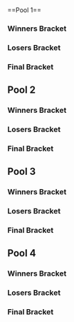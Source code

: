 {{DISPLAYTITLE:NorCal Regionals 2013: Singles Pools}}{{SetGame|melee}}
{{tabs static
|name1=Overview
|link1=NorCal Regionals/2013
|name2=Singles Pools
|link2=NorCal Regionals/2013/Singles Pools
|name3=Singles Bracket
|link3=NorCal Regionals/2013/Singles Bracket
|This=2
}}<br/>
==Pool 1==
===Winners Bracket===
{{32DEWBracketA
|tourneylink=NorCal Regionals/2013
|tourneyname=NorCal Regionals 2013
|column-width=160

|r1m1p1=Mango |r1m1p1flag=us |r1m1p1score={{win}} |r1m1win=1
|r1m1p2=Bye |r1m1p2flag= |r1m1p2score=
|r1m2p1=The_Chexican |r1m2p1flag= |r1m2p1score= |r1m2win=2
|r1m2p2=Bo0gYmAn |r1m2p2flag= |r1m2p2score={{win}}
|r1m3p1=Ky |r1m3p1flag=us |r1m3p1score={{win}} |r1m3win=1
|r1m3p2=Bye |r1m3p2flag= |r1m3p2score=
|r1m4p1=Zoap |r1m4p1flag= |r1m4p1score={{win}} |r1m4win=1
|r1m4p2=Bye |r1m4p2flag= |r1m4p2score=
|r1m5p1=OkamiBW |r1m5p1flag=us |r1m5p1score={{win}} |r1m5win=1
|r1m5p2=Bye |r1m5p2flag= |r1m5p2score=
|r1m6p1=Gibson84 |r1m6p1flag= |r1m6p1score={{win}} |r1m6win=1
|r1m6p2=Bye |r1m6p2flag= |r1m6p2score=
|r1m7p1=SilentSpectre |r1m7p1flag=us |r1m7p1score={{win}} |r1m7win=1
|r1m7p2=Bye |r1m7p2flag= |r1m7p2score=
|r1m8p1=tarheeljks |r1m8p1flag= |r1m8p1score={{win}} |r1m8win=1
|r1m8p2=Bye |r1m8p2flag= |r1m8p2score=

|r1m9p1=SFAT |r1m9p1flag=us |r1m9p1score={{win}} |r1m9win=1
|r1m9p2=Bye |r1m9p2flag= |r1m9p2score=

|r1m10p1=IBSpify |r1m10p1flag= |r1m10p1score=0 |r1m10win=2
|r1m10p2=TheCrimsonBlur |r1m10p2flag=us |r1m10p2score=2
|r1m10p1char1=sheik |r1m10p2char1=marth |r1m10p1stock1=0 |r1m10p2stock1=4 |r1m10win1=2 |r1m10stage1=Battlefield
|r1m10p1char2=zelda |r1m10p2char2=marth |r1m10p1stock2=0 |r1m10p2stock2=2 |r1m10win2=2 |r1m10stage2=Final Destination
|r1m10details={{BracketMatchDetails|reddit=|comment=|vod=https://youtu.be/aqsmYNDwrCg}}

|r1m11p1=J666 |r1m11p1flag=us |r1m11p1score={{win}} |r1m11win=1
|r1m11p2=Bye |r1m11p2flag= |r1m11p2score=
|r1m12p1=Violence |r1m12p1flag= |r1m12p1score={{win}} |r1m12win=1
|r1m12p2=Bye |r1m12p2flag= |r1m12p2score=
|r1m13p1=S2J |r1m13p1flag=us |r1m13p1score={{win}} |r1m13win=1
|r1m13p2=Bye |r1m13p2flag= |r1m13p2score=
|r1m14p1=PikminButDeadly |r1m14p1flag=us |r1m14p1score={{win}} |r1m14win=1
|r1m14p2=Bye |r1m14p2flag= |r1m14p2score=
|r1m15p1=L |r1m15p1flag=us |r1m15p1score={{win}} |r1m15win=1
|r1m15p2=Bye |r1m15p2flag= |r1m15p2score=
|r1m16p1=nubi |r1m16p1flag= |r1m16p1score={{win}} |r1m16win=1
|r1m16p2=Bye |r1m16p2flag= |r1m16p2score=

|r2m1p1=Mango |r2m1p1flag=us |r2m1p1score={{win}} |r2m1win=1
|r2m1p2=Bo0gYmAn |r2m1p2flag= |r2m1p2score=
|r2m2p1=Ky |r2m2p1flag=us |r2m2p1score={{win}} |r2m2win=1
|r2m2p2=Zoap |r2m2p2flag= |r2m2p2score=
|r2m3p1=OkamiBW |r2m3p1flag=us |r2m3p1score={{win}} |r2m3win=1
|r2m3p2=Gibson84 |r2m3p2flag= |r2m3p2score=
|r2m4p1=SilentSpectre |r2m4p1flag=us |r2m4p1score={{win}} |r2m4win=1
|r2m4p2=tarheeljks |r2m4p2flag= |r2m4p2score=
|r2m5p1=SFAT |r2m5p1flag=us |r2m5p1score={{win}} |r2m5win=1
|r2m5p2=TheCrimsonBlur |r2m5p2flag=us |r2m5p2score=
|r2m6p1=J666 |r2m6p1flag=us |r2m6p1score={{win}} |r2m6win=1
|r2m6p2=Violence |r2m6p2flag= |r2m6p2score=
|r2m7p1=S2J |r2m7p1flag=us |r2m7p1score={{win}} |r2m7win=1
|r2m7p2=PikminButDeadly |r2m7p2flag=us |r2m7p2score=
|r2m8p1=L |r2m8p1flag=us |r2m8p1score={{win}} |r2m8win=1
|r2m8p2=nubi |r2m8p2flag= |r2m8p2score=

|r3m1p1=Mango |r3m1p1flag=us |r3m1p1score=2 |r3m1win=1
|r3m1p2=Ky |r3m1p2flag=us |r3m1p2score=0
|r3m1p1char1=falco |r3m1p2char1=fox |r3m1p1stock1=2 |r3m1p2stock1=0 |r3m1win1=1 |r3m1stage1=Battlefields
|r3m1p1char2=falco |r3m1p2char2=fox |r3m1p1stock2=3 |r3m1p2stock2=0 |r3m1win2=1 |r3m1stage2=Battlefield
|r3m1details={{BracketMatchDetails|reddit=|comment=|vod=https://youtu.be/z-g7GiGd11c}}

|r3m2p1=OkamiBW |r3m2p1flag=us |r3m2p1score=0 |r3m2win=2
|r3m2p2=SilentSpectre |r3m2p2flag=us |r3m2p2score=2
|r3m2p1char1=sheik |r3m2p2char1=cf |r3m2p1stock1=0 |r3m2p2stock1=2 |r3m2win1=2 |r3m2stage1=Battlefield
|r3m2p1char2=sheik |r3m2p2char2=cf |r3m2p1stock2=0 |r3m2p2stock2=1 |r3m2win2=2 |r3m2stage2=Fountain of Dreams
|r3m2details={{BracketMatchDetails|reddit=|comment=|vod=https://youtu.be/bT0seSW6X74}}

|r3m3p1=SFAT |r3m3p1flag=us |r3m3p1score=2 |r3m3win=1
|r3m3p2=J666 |r3m3p2flag=us |r3m3p2score=0
|r3m3p1char1=fox |r3m3p2char1=link |r3m3p1stock1=1 |r3m3p2stock1=0 |r3m3win1=1 |r3m3stage1=Final Destination
|r3m3p1char2=fox |r3m3p2char2=link |r3m3p1stock2=1 |r3m3p2stock2=0 |r3m3win2=1 |r3m3stage2=Final Destination
|r3m3details={{BracketMatchDetails|reddit=|comment=|vod=https://youtu.be/DrvOmoKh90U}}

|r3m4p1=S2J |r3m4p1flag=us |r3m4p1score=2 |r3m4win=1
|r3m4p2=L |r3m4p2flag=us |r3m4p2score=0
|r3m4p1char1=cf |r3m4p2char1=fox |r3m4p1stock1=2 |r3m4p2stock1=0 |r3m4win1=1 |r3m4stage1=Yoshi's Story
|r3m4p1char2=cf |r3m4p2char2=fox |r3m4p1stock2=3 |r3m4p2stock2=0 |r3m4win2=1 |r3m4stage2=Final Destination
|r3m4details={{BracketMatchDetails|reddit=|comment=|vod=https://youtu.be/P7YliUPhokc}}

|r4m1p1=Mango |r4m1p1flag=us |r4m1p1score={{win}} |r4m1win=1
|r4m1p2=SilentSpectre |r4m1p2flag=us |r4m1p2score=

|r4m2p1=SFAT |r4m2p1flag=us |r4m2p1score=2 |r4m2win=1
|r4m2p2=S2J |r4m2p2flag=us |r4m2p2score=1
|r4m2p1char1=fox |r4m2p2char1=cf |r4m2p1stock1=0 |r4m2p2stock1=1 |r4m2win1=2 |r4m2stage1=Battlefield
|r4m2p1char2=fox |r4m2p2char2=cf |r4m2p1stock2=2 |r4m2p2stock2=0 |r4m2win2=1 |r4m2stage2=Final Destination
|r4m2p1char3=fox |r4m2p2char3=cf |r4m2p1stock3=1 |r4m2p2stock3=0 |r4m2win3=1 |r4m2stage3=Battlefield
|r4m2details={{BracketMatchDetails|reddit=|comment=|vod=https://youtu.be/3_6WmwdhYxc}}
}}
===Losers Bracket===
{{24DELBracketSmwA
|tourneylink=NorCal Regionals/2013
|tourneyname=NorCal Regionals 2013
|l1placement=
|l2placement=
|l3placement=33-48
|l4placement=25-32
|l5placement=17-24
|column-width=160

|l1m1p1=Violence |l1m1p1flag= |l1m1p1score={{win}} |l1m1win=1
|l1m1p2=Bye |l1m1p2flag= |l1m1p2score=
|l1m2p1=TheCrimsonBlur |l1m2p1flag=us |l1m2p1score={{win}} |l1m2win=1
|l1m2p2=The_Chexican |l1m2p2flag= |l1m2p2score=
|l1m3p1=PikminButDeadly |l1m3p1flag=us |l1m3p1score={{win}} |l1m3win=1
|l1m3p2=Bye |l1m3p2flag= |l1m3p2score=
|l1m4p1=nubi |l1m4p1flag= |l1m4p1score={{win}} |l1m4win=1
|l1m4p2=Bye |l1m4p2flag= |l1m4p2score=
|l1m5p1=Zoap |l1m5p1flag= |l1m5p1score={{win}} |l1m5win=1
|l1m5p2=Bye |l1m5p2flag= |l1m5p2score=
|l1m6p1=Bo0gYmAn |l1m6p1flag= |l1m6p1score={{win}} |l1m6win=1
|l1m6p2=IBSpify |l1m6p2flag= |l1m6p2score=
|l1m7p1=Gibson84 |l1m7p1flag= |l1m7p1score={{win}} |l1m7win=1
|l1m7p2=Bye |l1m7p2flag= |l1m7p2score=
|l1m8p1=tarheeljks |l1m8p1flag= |l1m8p1score={{win}} |l1m8win=1
|l1m8p2=Bye |l1m8p2flag= |l1m8p2score=

|l2m1p1=Violence |l2m1p1flag= |l2m1p1score= |l2m1win=2
|l2m1p2=TheCrimsonBlur |l2m1p2flag=us |l2m1p2score={{win}}
|l2m2p1=PikminButDeadly |l2m2p1flag=us |l2m2p1score={{win}} |l2m2win=1
|l2m2p2=nubi |l2m2p2flag= |l2m2p2score=
|l2m3p1=Zoap |l2m3p1flag= |l2m3p1score={{win}} |l2m3win=1
|l2m3p2=Bo0gYmAn |l2m3p2flag= |l2m3p2score=
|l2m4p1=Gibson84 |l2m4p1flag= |l2m4p1score= |l2m4win=2
|l2m4p2=tarheeljks |l2m4p2flag= |l2m4p2score={{win}}

|l3m1p1=Ky |l3m1p1flag=us |l3m1p1score={{win}} |l3m1win=1
|l3m1p2=TheCrimsonBlur |l3m1p2flag=us |l3m1p2score=

|l3m2p1=OkamiBW |l3m2p1flag=us |l3m2p1score=2 |l3m2win=1
|l3m2p2=PikminButDeadly |l3m2p2flag=us |l3m2p2score=0
|l3m2p1char1=sheik |l3m2p2char1=sheik |l3m2p1stock1=2 |l3m2p2stock1=0 |l3m2win1=1 |l3m2stage1=Battlefield
|l3m2p1char2=sheik |l3m2p2char2=sheik |l3m2p1stock2=3 |l3m2p2stock2=0 |l3m2win2=1 |l3m2stage2=Pokémon Stadium
|l3m2details={{BracketMatchDetails|reddit=|comment=|vod=https://youtu.be/_mri51F2mUk}}

|l3m3p1=J666 |l3m3p1flag=us |l3m3p1score={{win}} |l3m3win=1
|l3m3p2=Zoap |l3m3p2flag= |l3m3p2score=
|l3m4p1=L |l3m4p1flag=us |l3m4p1score={{win}} |l3m4win=1
|l3m4p2=tarheeljks |l3m4p2flag= |l3m4p2score=

|l4m1p1=Ky |l4m1p1flag=us |l4m1p1score= |l4m1win=2
|l4m1p2=OkamiBW |l4m1p2flag=us |l4m1p2score={{win}}
|l4m2p1=J666 |l4m2p1flag=us |l4m2p1score={{win}} |l4m2win=1
|l4m2p2=L |l4m2p2flag=us |l4m2p2score=

|l5m1p1=S2J |l5m1p1flag=us |l5m1p1score=2 |l5m1win=1
|l5m1p2=OkamiBW |l5m1p2flag=us |l5m1p2score=1
|l5m1p1char1=cf |l5m1p2char1=sheik |l5m1p1stock1=0 |l5m1p2stock1=1 |l5m1win1=2 |l5m1stage1=Battlefield
|l5m1p1char2=cf |l5m1p2char2=sheik |l5m1p1stock2=2 |l5m1p2stock2=0 |l5m1win2=1 |l5m1stage2=Pokémon Stadium
|l5m1p1char3=cf |l5m1p2char3=sheik |l5m1p1stock3=2 |l5m1p2stock3=0 |l5m1win3=1 |l5m1stage3=Yoshi's Story
|l5m1details={{BracketMatchDetails|reddit=|comment=|vod=https://youtu.be/wYSniB2afIg}}

|l5m2p1=SilentSpectre |l5m2p1flag=us |l5m2p1score={{win}} |l5m2win=1
|l5m2p2=J666 |l5m2p2flag=us |l5m2p2score=
}}
===Final Bracket===
{{2Qual-DEFinalSmwBracket
|tourneylink=NorCal Regionals/2013
|tourneyname=NorCal Regionals 2013
|l1placement=13-16
|r2placement=9-12
|column-width=160

<!-- FROM WINNERS -->
|r1m1p1=Mango |r1m1p1flag=us |r1m1p1score={{win}}
|r1m1p2=SFAT |r1m1p2flag=us |r1m1p2score=
|r1m1win=1

<!-- FROM LOSERS -->
|l1m1p1=S2J |l1m1p1flag=us |l1m1p1score={{win}}
|l1m1p2=SilentSpectre |l1m1p2flag=us |l1m1p2score=
|l1m1win=1

<!-- LOSERS FINALS -->
|r2m1p1=SFAT |r2m1p1flag=us |r2m1p1score=
|r2m1p2=S2J |r2m1p2flag=us |r2m1p2score={{win}}
|r2m1win=2

<!-- GRAND FINALS -->
|r3m1p1=Mango |r3m1p1flag=us |r3m1p1score={{advance|NorCal Regionals/2013/Singles Bracket}}
|r3m1p2=S2J |r3m1p2flag=us |r3m1p2score={{advance|NorCal Regionals/2013/Singles Bracket}}
}}
==Pool 2==
===Winners Bracket===
{{32DEWBracketA
|tourneylink=
|tourneyname=
|column-width=160

|r1m1p1=PewPewU |r1m1p1flag=us |r1m1p1score={{win}} |r1m1win=1
|r1m1p2=Bye |r1m1p2flag= |r1m1p2score=
|r1m2p1=MrFusion |r1m2p1flag= |r1m2p1score={{win}} |r1m2win=1
|r1m2p2=Wander |r1m2p2flag= |r1m2p2score=
|r1m3p1=Falcomist |r1m3p1flag=us |r1m3p1score={{win}} |r1m3win=1
|r1m3p2=Bye |r1m3p2flag= |r1m3p2score=
|r1m4p1=Hydro Kirby |r1m4p1flag=us |r1m4p1score={{win}} |r1m4win=1
|r1m4p2=Bye |r1m4p2flag= |r1m4p2score=
|r1m5p1=Matt |r1m5p1flag=us |r1m5p1score={{win}} |r1m5win=1
|r1m5p2=Bye |r1m5p2flag= |r1m5p2score=
|r1m6p1=Mevan |r1m6p1flag= |r1m6p1score={{win}} |r1m6win=1
|r1m6p2=Bye |r1m6p2flag= |r1m6p2score=
|r1m7p1=Toph |r1m7p1flag=us |r1m7p1score={{win}} |r1m7win=1
|r1m7p2=Bye |r1m7p2flag= |r1m7p2score=
|r1m8p1=SockNose |r1m8p1flag= |r1m8p1score={{win}} |r1m8win=1
|r1m8p2=Bye |r1m8p2flag= |r1m8p2score=

|r1m9p1=Axe |r1m9p1flag=us |r1m9p1score={{win}} |r1m9win=1
|r1m9p2=Bye |r1m9p2flag= |r1m9p2score=
|r1m10p1=Moment of Zen |r1m10p1flag= |r1m10p1score= |r1m10win=2
|r1m10p2=ClassyMechanix |r1m10p2flag= |r1m10p2score={{win}}
|r1m11p1=Alan |r1m11p1flag=us |r1m11p1score={{win}} |r1m11win=1
|r1m11p2=Bye |r1m11p2flag= |r1m11p2score=
|r1m12p1=Kimimaru |r1m12p1flag=us |r1m12p1score={{win}} |r1m12win=1
|r1m12p2=Bye |r1m12p2flag= |r1m12p2score=
|r1m13p1=Zhu |r1m13p1flag=us |r1m13p1score={{win}} |r1m13win=1
|r1m13p2=Bye |r1m13p2flag= |r1m13p2score=
|r1m14p1=bertbusdriver |r1m14p1flag=us |r1m14p1score={{win}} |r1m14win=1
|r1m14p2=Bye |r1m14p2flag= |r1m14p2score=
|r1m15p1=Zeldafreak |r1m15p1flag=us |r1m15p1score={{win}} |r1m15win=1
|r1m15p2=Bye |r1m15p2flag= |r1m15p2score=
|r1m16p1=Zombieheart84 |r1m16p1flag= |r1m16p1score={{win}} |r1m16win=1
|r1m16p2=Bye |r1m16p2flag= |r1m16p2score=

|r2m1p1=PewPewU |r2m1p1flag=us |r2m1p1score={{win}} |r2m1win=1
|r2m1p2=MrFusion |r2m1p2flag= |r2m1p2score=
|r2m2p1=Falcomist |r2m2p1flag=us |r2m2p1score={{win}} |r2m2win=1
|r2m2p2=Hydro Kirby |r2m2p2flag=us |r2m2p2score=
|r2m3p1=Matt |r2m3p1flag=us |r2m3p1score={{win}} |r2m3win=1
|r2m3p2=Mevan |r2m3p2flag= |r2m3p2score=
|r2m4p1=Toph |r2m4p1flag=us |r2m4p1score={{win}} |r2m4win=1
|r2m4p2=SockNose |r2m4p2flag= |r2m4p2score=
|r2m5p1=Axe |r2m5p1flag=us |r2m5p1score={{win}} |r2m5win=1
|r2m5p2=ClassyMechanix |r2m5p2flag= |r2m5p2score=
|r2m6p1=Alan |r2m6p1flag=us |r2m6p1score= |r2m6win=2
|r2m6p2=Kimimaru |r2m6p2flag=us |r2m6p2score={{win}}
|r2m7p1=Zhu |r2m7p1flag=us |r2m7p1score={{win}} |r2m7win=1
|r2m7p2=bertbusdriver |r2m7p2flag=us |r2m7p2score=
|r2m8p1=Zeldafreak |r2m8p1flag=us |r2m8p1score={{win}} |r2m8win=1
|r2m8p2=Zombieheart84 |r2m8p2flag= |r2m8p2score=

|r3m1p1=PewPewU |r3m1p1flag=us |r3m1p1score={{win}} |r3m1win=1
|r3m1p2=Falcomist |r3m1p2flag=us |r3m1p2score=
|r3m2p1=Matt |r3m2p1flag=us |r3m2p1score= |r3m2win=2
|r3m2p2=Toph |r3m2p2flag=us |r3m2p2score={{win}}
|r3m3p1=Axe |r3m3p1flag=us |r3m3p1score={{win}} |r3m3win=1
|r3m3p2=Kimimaru |r3m3p2flag=us |r3m3p2score=
|r3m4p1=Zhu |r3m4p1flag=us |r3m4p1score={{win}} |r3m4win=1
|r3m4p2=Zeldafreak |r3m4p2flag=us |r3m4p2score=

|r4m1p1=PewPewU |r4m1p1flag=us |r4m1p1score={{win}} |r4m1win=1
|r4m1p2=Toph |r4m1p2flag=us |r4m1p2score=

|r4m2p1=Axe |r4m2p1flag=us |r4m2p1score={{win}} |r4m2win=1
|r4m2p2=Zhu |r4m2p2flag=us |r4m2p2score=

}}
===Losers Bracket===
{{24DELBracketSmwA
|tourneylink=NorCal Regionals/2013
|tourneyname=NorCal Regionals 2013
|l1placement=
|l2placement=
|l3placement=33-48
|l4placement=25-32
|l5placement=17-24
|column-width=160

|l1m1p1=Alan |l1m1p1flag=us |l1m1p1score={{win}} |l1m1win=1
|l1m1p2=Bye |l1m1p2flag= |l1m1p2score=
|l1m2p1=ClassyMechanix |l1m2p1flag= |l1m2p1score={{win}} |l1m2win=1
|l1m2p2=Wander |l1m2p2flag= |l1m2p2score=
|l1m3p1=bertbusdriver |l1m3p1flag=us |l1m3p1score={{win}} |l1m3win=1
|l1m3p2=Bye |l1m3p2flag= |l1m3p2score=
|l1m4p1=Zombieheart84 |l1m4p1flag= |l1m4p1score={{win}} |l1m4win=1
|l1m4p2=Bye |l1m4p2flag= |l1m4p2score=
|l1m5p1=Hydro Kirby |l1m5p1flag=us |l1m5p1score={{win}} |l1m5win=1
|l1m5p2=Bye |l1m5p2flag= |l1m5p2score=
|l1m6p1=MrFusion |l1m6p1flag= |l1m6p1score= |l1m6win=2
|l1m6p2=Moment of Zen |l1m6p2flag= |l1m6p2score={{win}}
|l1m7p1=Mevan |l1m7p1flag= |l1m7p1score={{win}} |l1m7win=1
|l1m7p2=Bye |l1m7p2flag= |l1m7p2score=
|l1m8p1=SockNose |l1m8p1flag= |l1m8p1score={{win}} |l1m8win=1
|l1m8p2=Bye |l1m8p2flag= |l1m8p2score=

|l2m1p1=Alan |l2m1p1flag=us |l2m1p1score={{win}} |l2m1win=1
|l2m1p2=ClassyMechanix |l2m1p2flag= |l2m1p2score=
|l2m2p1=bertbusdriver |l2m2p1flag=us |l2m2p1score={{win}} |l2m2win=1
|l2m2p2=Zombieheart84 |l2m2p2flag= |l2m2p2score=
|l2m3p1=Hydro Kirby |l2m3p1flag=us |l2m3p1score={{win}} |l2m3win=1
|l2m3p2=Moment of Zen |l2m3p2flag= |l2m3p2score=
|l2m4p1=Mevan |l2m4p1flag= |l2m4p1score={{win}} |l2m4win=1
|l2m4p2=SockNose |l2m4p2flag= |l2m4p2score=

|l3m1p1=Falcomist |l3m1p1flag=us |l3m1p1score={{win}} |l3m1win=1
|l3m1p2=Alan |l3m1p2flag=us |l3m1p2score=
|l3m2p1=Matt |l3m2p1flag=us |l3m2p1score={{win}} |l3m2win=1
|l3m2p2=bertbusdriver |l3m2p2flag=us |l3m2p2score=
|l3m3p1=Kimimaru |l3m3p1flag=us |l3m3p1score= |l3m3win=2
|l3m3p2=Hydro Kirby |l3m3p2flag=us |l3m3p2score={{win}}
|l3m4p1=Zeldafreak |l3m4p1flag=us |l3m4p1score={{win}} |l3m4win=1
|l3m4p2=Mevan |l3m4p2flag= |l3m4p2score=

|l4m1p1=Falcomist |l4m1p1flag=us |l4m1p1score= |l4m1win=2
|l4m1p2=Matt |l4m1p2flag=us |l4m1p2score={{win}}
|l4m2p1=Hydro Kirby |l4m2p1flag=us |l4m2p1score= |l4m2win=2
|l4m2p2=Zeldafreak |l4m2p2flag=us |l4m2p2score={{win}}

|l5m1p1=Zhu |l5m1p1flag=us |l5m1p1score={{win}} |l5m1win=1
|l5m1p2=Matt |l5m1p2flag=us |l5m1p2score=
|l5m2p1=Toph |l5m2p1flag=us |l5m2p1score= |l5m2win=2
|l5m2p2=Zeldafreak |l5m2p2flag=us |l5m2p2score={{win}}
}}
===Final Bracket===
{{2Qual-DEFinalSmwBracket
|tourneylink=NorCal Regionals/2013
|tourneyname=NorCal Regionals 2013
|l1placement=13-16
|r2placement=9-12
|column-width=160

<!-- FROM WINNERS -->
|r1m1p1=PewPewU |r1m1p1flag=us |r1m1p1score=2
|r1m1p2=Axe |r1m1p2flag=us |r1m1p2score=0
|r1m1win=1
|r1m1p1char1=marth |r1m1p2char1=pikachu |r1m1p1stock1=1 |r1m1p2stock1=0 |r1m1win1=1 |r1m1stage1=Battlefield
|r1m1p1char2=marth |r1m1p2char2=pikachu |r1m1p1stock2=2 |r1m1p2stock2=0 |r1m1win2=1 |r1m1stage2=Battlefield
|r1m1details={{BracketMatchDetails|reddit=|comment=|vod=https://youtu.be/RhffcbqKEHI}}

<!-- FROM LOSERS -->
|l1m1p1=Zhu |l1m1p1flag=us |l1m1p1score={{win}}
|l1m1p2=Zeldafreak |l1m1p2flag=us |l1m1p2score=
|l1m1win=1

<!-- LOSERS FINALS -->
|r2m1p1=Axe |r2m1p1flag=us |r2m1p1score=0
|r2m1p2=Zhu |r2m1p2flag=us |r2m1p2score=2
|r2m1win=2
|r2m1p1char1=pikachu |r2m1p2char1=falco |r2m1p1stock1=0 |r2m1p2stock1=1 |r2m1win1=2 |r2m1stage1=Battlefield
|r2m1p1char2=falco |r2m1p2char2=falco |r2m1p1stock2=0 |r2m1p2stock2=2 |r2m1win2=2 |r2m1stage2=Battlefield
|r2m1details={{BracketMatchDetails|reddit=|comment=|vod=https://youtu.be/K-WpFUsCUT8}}

<!-- GRAND FINALS -->
|r3m1p1=PewPewU |r3m1p1flag=us |r3m1p1score={{advance|NorCal Regionals/2013/Singles Bracket}}
|r3m1p2=Zhu |r3m1p2flag=us |r3m1p2score={{advance|NorCal Regionals/2013/Singles Bracket}}
}}

==Pool 3==
===Winners Bracket===
{{32DEWBracketA
|tourneylink=
|tourneyname=
|column-width=160

|r1m1p1=Westballz |r1m1p1flag=us |r1m1p1score={{win}} |r1m1win=1
|r1m1p2=Bye |r1m1p2flag= |r1m1p2score=
|r1m2p1=_glook |r1m2p1flag= |r1m2p1score={{win}} |r1m2win=1
|r1m2p2=Pliskin |r1m2p2flag= |r1m2p2score=
|r1m3p1=Azusa |r1m3p1flag=us |r1m3p1score={{win}} |r1m3win=1
|r1m3p2=Bye |r1m3p2flag= |r1m3p2score=
|r1m4p1=Tang |r1m4p1flag=us |r1m4p1score={{win}} |r1m4win=1
|r1m4p2=Bye |r1m4p2flag= |r1m4p2score=
|r1m5p1=Scar |r1m5p1flag=us |r1m5p1score={{win}} |r1m5win=1
|r1m5p2=Bye |r1m5p2flag= |r1m5p2score=
|r1m6p1=SullenCoder |r1m6p1flag= |r1m6p1score={{win}} |r1m6win=1
|r1m6p2=Bye |r1m6p2flag= |r1m6p2score=
|r1m7p1=choknater |r1m7p1flag=us |r1m7p1score={{win}} |r1m7win=1
|r1m7p2=Bye |r1m7p2flag= |r1m7p2score=
|r1m8p1=W.W.W. |r1m8p1flag= |r1m8p1score={{win}} |r1m8win=1
|r1m8p2=Bye |r1m8p2flag= |r1m8p2score=

|r1m9p1=Shroomed |r1m9p1flag=us |r1m9p1score={{win}} |r1m9win=1
|r1m9p2=Bye |r1m9p2flag= |r1m9p2score=
|r1m10p1=CaptainRickShaw |r1m10p1flag= |r1m10p1score={{win}} |r1m10win=1
|r1m10p2=Dr. Lard |r1m10p2flag= |r1m10p2score=
|r1m11p1=Bladewise |r1m11p1flag=us |r1m11p1score={{win}} |r1m11win=1
|r1m11p2=Bye |r1m11p2flag= |r1m11p2score=
|r1m12p1=The___cheese |r1m12p1flag= |r1m12p1score={{win}} |r1m12win=1
|r1m12p2=Bye |r1m12p2flag= |r1m12p2score=
|r1m13p1=Sung |r1m13p1flag=us |r1m13p1score={{win}} |r1m13win=1
|r1m13p2=Bye |r1m13p2flag= |r1m13p2score=
|r1m14p1=j0j0james |r1m14p1flag= |r1m14p1score={{win}} |r1m14win=1
|r1m14p2=Bye |r1m14p2flag= |r1m14p2score=
|r1m15p1=Dr. Z |r1m15p1flag=us |r1m15p1score={{win}} |r1m15win=1
|r1m15p2=Bye |r1m15p2flag= |r1m15p2score=
|r1m16p1=STA GEN D |r1m16p1flag= |r1m16p1score={{win}} |r1m16win=1
|r1m16p2=Bye |r1m16p2flag= |r1m16p2score=

|r2m1p1=Westballz |r2m1p1flag=us |r2m1p1score={{win}} |r2m1win=1
|r2m1p2=_glook |r2m1p2flag= |r2m1p2score=
|r2m2p1=Azusa |r2m2p1flag=us |r2m2p1score= |r2m2win=2
|r2m2p2=Tang |r2m2p2flag=us |r2m2p2score={{win}}
|r2m3p1=Scar |r2m3p1flag=us |r2m3p1score={{win}} |r2m3win=1
|r2m3p2=SullenCoder |r2m3p2flag= |r2m3p2score=
|r2m4p1=choknater |r2m4p1flag=us |r2m4p1score={{win}} |r2m4win=1
|r2m4p2=W.W.W. |r2m4p2flag= |r2m4p2score=
|r2m5p1=Shroomed |r2m5p1flag=us |r2m5p1score={{win}} |r2m5win=1
|r2m5p2=CaptainRickShaw |r2m5p2flag= |r2m5p2score=
|r2m6p1=Bladewise |r2m6p1flag=us |r2m6p1score={{win}} |r2m6win=1
|r2m6p2=The___cheese |r2m6p2flag= |r2m6p2score=
|r2m7p1=Sung |r2m7p1flag=us |r2m7p1score={{win}} |r2m7win=1
|r2m7p2=j0j0james |r2m7p2flag= |r2m7p2score=
|r2m8p1=Dr. Z |r2m8p1flag=us |r2m8p1score={{win}} |r2m8win=1
|r2m8p2=STA GEN D |r2m8p2flag= |r2m8p2score=

|r3m1p1=Westballz |r3m1p1flag=us |r3m1p1score={{win}} |r3m1win=1
|r3m1p2=Tang |r3m1p2flag=us |r3m1p2score=
|r3m2p1=Scar |r3m2p1flag=us |r3m2p1score={{win}} |r3m2win=1
|r3m2p2=choknater |r3m2p2flag=us |r3m2p2score=
|r3m3p1=Shroomed |r3m3p1flag=us |r3m3p1score= |r3m3win=2
|r3m3p2=Bladewise |r3m3p2flag=us |r3m3p2score={{win}}

|r3m4p1=Sung |r3m4p1flag=us |r3m4p1score=2 |r3m4win=1
|r3m4p2=Dr. Z |r3m4p2flag=us |r3m4p2score=0
|r3m4p1char1=sheik |r3m4p2char1=jigglypuff |r3m4p1stock1=2 |r3m4p2stock1=0 |r3m4win1=1 |r3m4stage1=Dream Land
|r3m4p1char2=sheik |r3m4p2char2=jigglypuff |r3m4p1stock2=1 |r3m4p2stock2=0 |r3m4win2=1 |r3m4stage2=Final Destination
|r3m4details={{BracketMatchDetails|reddit=|comment=|vod=https://youtu.be/rnN7cbF7yLI}}

|r4m1p1=Westballz |r4m1p1flag=us |r4m1p1score={{win}} |r4m1win=1
|r4m1p2=Scar |r4m1p2flag=us |r4m1p2score=

|r4m2p1=Bladewise |r4m2p1flag=us |r4m2p1score=2 |r4m2win=1
|r4m2p2=Sung |r4m2p2flag=us |r4m2p2score=0
|r4m2p1char1=peach |r4m2p2char1=sheik |r4m2p1stock1=2 |r4m2p2stock1=0 |r4m2win1=1 |r4m2stage1=Fountain of Dreams
|r4m2p1char2=peach |r4m2p2char2=sheik |r4m2p1stock2=1 |r4m2p2stock2=0 |r4m2win2=1 |r4m2stage2=Yoshi's Story
|r4m2details={{BracketMatchDetails|reddit=|comment=|vod=https://youtu.be/GBobZlkiIQk}}
}}
===Losers Bracket===
{{24DELBracketSmwA
|tourneylink=NorCal Regionals/2013
|tourneyname=NorCal Regionals 2013
|l1placement=
|l2placement=
|l3placement=33-48
|l4placement=25-32
|l5placement=17-24
|column-width=160

|l1m1p1=The___cheese |l1m1p1flag= |l1m1p1score={{win}} |l1m1win=1
|l1m1p2=Bye |l1m1p2flag= |l1m1p2score=
|l1m2p1=CaptainRickShaw |l1m2p1flag= |l1m2p1score={{win}} |l1m2win=1
|l1m2p2=Pliskin |l1m2p2flag= |l1m2p2score=
|l1m3p1=j0j0james |l1m3p1flag= |l1m3p1score={{win}} |l1m3win=1
|l1m3p2=Bye |l1m3p2flag= |l1m3p2score=
|l1m4p1=STA GEN D |l1m4p1flag= |l1m4p1score={{win}} |l1m4win=1
|l1m4p2=Bye |l1m4p2flag= |l1m4p2score=
|l1m5p1=Azusa |l1m5p1flag=us |l1m5p1score={{win}} |l1m5win=1
|l1m5p2=Bye |l1m5p2flag= |l1m5p2score=
|l1m6p1=_glook |l1m6p1flag= |l1m6p1score={{win}} |l1m6win=1
|l1m6p2=Dr. Lard |l1m6p2flag= |l1m6p2score=
|l1m7p1=SullenCoder |l1m7p1flag= |l1m7p1score={{win}} |l1m7win=1
|l1m7p2=Bye |l1m7p2flag= |l1m7p2score=
|l1m8p1=W.W.W. |l1m8p1flag= |l1m8p1score={{win}} |l1m8win=1
|l1m8p2=Bye |l1m8p2flag= |l1m8p2score=

|l2m1p1=The___cheese |l2m1p1flag= |l2m1p1score={{win}} |l2m1win=1
|l2m1p2=CaptainRickShaw |l2m1p2flag= |l2m1p2score=
|l2m2p1=j0j0james |l2m2p1flag= |l2m2p1score= |l2m2win=2
|l2m2p2=STA GEN D |l2m2p2flag= |l2m2p2score={{win}}
|l2m3p1=Azusa |l2m3p1flag=us |l2m3p1score={{win}} |l2m3win=1
|l2m3p2=_glook |l2m3p2flag= |l2m3p2score=
|l2m4p1=SullenCoder |l2m4p1flag= |l2m4p1score={{win}} |l2m4win=1
|l2m4p2=W.W.W. |l2m4p2flag= |l2m4p2score=

|l3m1p1=Tang |l3m1p1flag=us |l3m1p1score={{win}} |l3m1win=1
|l3m1p2=The___cheese |l3m1p2flag= |l3m1p2score=
|l3m2p1=choknater |l3m2p1flag=us |l3m2p1score={{win}} |l3m2win=1
|l3m2p2=STA GEN D |l3m2p2flag= |l3m2p2score=
|l3m3p1=Shroomed |l3m3p1flag=us |l3m3p1score= |l3m3win=2
|l3m3p2=Azusa |l3m3p2flag=us |l3m3p2score={{win}}
|l3m4p1=Dr. Z |l3m4p1flag=us |l3m4p1score={{win}} |l3m4win=1
|l3m4p2=SullenCoder |l3m4p2flag= |l3m4p2score=

|l4m1p1=Tang |l4m1p1flag=us |l4m1p1score= |l4m1win=2
|l4m1p2=choknater |l4m1p2flag=us |l4m1p2score={{win}}
|l4m2p1=Azusa |l4m2p1flag=us |l4m2p1score= |l4m2win=2
|l4m2p2=Dr. Z |l4m2p2flag=us |l4m2p2score={{win}}

|l5m1p1=Sung |l5m1p1flag=us |l5m1p1score={{win}} |l5m1win=1
|l5m1p2=choknater |l5m1p2flag=us |l5m1p2score=
|l5m2p1=Scar |l5m2p1flag=us |l5m2p1score={{win}} |l5m2win=1
|l5m2p2=Dr. Z |l5m2p2flag=us |l5m2p2score=
}}
===Final Bracket===
{{2Qual-DEFinalSmwBracket
|tourneylink=NorCal Regionals/2013
|tourneyname=NorCal Regionals 2013
|l1placement=13-16
|r2placement=9-12
|column-width=160

<!-- FROM WINNERS -->
|r1m1p1=Westballz |r1m1p1flag=us |r1m1p1score={{win}}
|r1m1p2=Bladewise |r1m1p2flag=us |r1m1p2score=
|r1m1win=1

<!-- FROM LOSERS -->
|l1m1p1=Sung |l1m1p1flag=us |l1m1p1score={{win}}
|l1m1p2=Scar |l1m1p2flag=us |l1m1p2score=
|l1m1win=1

<!-- LOSERS FINALS -->
|r2m1p1=Bladewise |r2m1p1flag=us |r2m1p1score=
|r2m1p2=Sung |r2m1p2flag=us |r2m1p2score={{win}}
|r2m1win=2

<!-- GRAND FINALS -->
|r3m1p1=Westballz |r3m1p1flag=us |r3m1p1score={{advance|NorCal Regionals/2013/Singles Bracket}}
|r3m1p2=Sung |r3m1p2flag=us |r3m1p2score={{advance|NorCal Regionals/2013/Singles Bracket}}
}}

==Pool 4==
===Winners Bracket===
{{32DEWBracketA
|tourneylink=
|tourneyname=
|column-width=160

|r1m1p1=Hungrybox |r1m1p1flag=us |r1m1p1score={{win}} |r1m1win=1
|r1m1p2=Bye |r1m1p2flag= |r1m1p2score=
|r1m2p1=Hoon |r1m2p1flag= |r1m2p1score= |r1m2win=2
|r1m2p2=CrispyTacoz |r1m2p2flag= |r1m2p2score={{win}}
|r1m3p1=Coolkid |r1m3p1flag=us |r1m3p1score={{win}} |r1m3win=1
|r1m3p2=Bye |r1m3p2flag= |r1m3p2score=
|r1m4p1=HomeMadeWaffles |r1m4p1flag=us |r1m4p1score={{win}} |r1m4win=1
|r1m4p2=Bye |r1m4p2flag= |r1m4p2score=
|r1m5p1=Tafokints |r1m5p1flag=us |r1m5p1score={{win}} |r1m5win=1
|r1m5p2=Bye |r1m5p2flag= |r1m5p2score=
|r1m6p1=CAMERON |r1m6p1flag= |r1m6p1score={{win}} |r1m6win=1
|r1m6p2=Bye |r1m6p2flag= |r1m6p2score=
|r1m7p1=Bizzarro Flame |r1m7p1flag=us |r1m7p1score={{win}} |r1m7win=1
|r1m7p2=Bye |r1m7p2flag= |r1m7p2score=
|r1m8p1=FOO #1 |r1m8p1flag= |r1m8p1score={{win}} |r1m8win=1
|r1m8p2=Bye |r1m8p2flag= |r1m8p2score=

|r1m9p1=Fly Amanita |r1m9p1flag=us |r1m9p1score={{win}} |r1m9win=1
|r1m9p2=Bye |r1m9p2flag= |r1m9p2score=
|r1m10p1=Ilya |r1m10p1flag= |r1m10p1score={{win}} |r1m10win=1
|r1m10p2=FFM |r1m10p2flag= |r1m10p2score=
|r1m11p1=Mogwai |r1m11p1flag=us |r1m11p1score={{win}} |r1m11win=1
|r1m11p2=Bye |r1m11p2flag= |r1m11p2score=
|r1m12p1=Isis |r1m12p1flag= |r1m12p1score={{win}} |r1m12win=1
|r1m12p2=Bye |r1m12p2flag= |r1m12p2score=
|r1m13p1=Silent Wolf |r1m13p1flag=us |r1m13p1score={{win}} |r1m13win=1
|r1m13p2=Bye |r1m13p2flag= |r1m13p2score=
|r1m14p1=!*J~Wise*! |r1m14p1flag= |r1m14p1score= |r1m14win=2
|r1m14p2=NWC22B |r1m14p2flag= |r1m14p2score={{win}}
|r1m15p1=Germ |r1m15p1flag=us |r1m15p1score={{win}} |r1m15win=1
|r1m15p2=Bye |r1m15p2flag= |r1m15p2score=
|r1m16p1=Dunk |r1m16p1flag=us |r1m16p1score={{win}} |r1m16win=1
|r1m16p2=Bye |r1m16p2flag= |r1m16p2score=

|r2m1p1=Hungrybox |r2m1p1flag=us |r2m1p1score={{win}} |r2m1win=1
|r2m1p2=CrispyTacoz |r2m1p2flag= |r2m1p2score=
|r2m2p1=Coolkid |r2m2p1flag=us |r2m2p1score= |r2m2win=2
|r2m2p2=HomeMadeWaffles |r2m2p2flag=us |r2m2p2score={{win}}
|r2m3p1=Tafokints |r2m3p1flag=us |r2m3p1score={{win}} |r2m3win=1
|r2m3p2=CAMERON |r2m3p2flag= |r2m3p2score=
|r2m4p1=Bizzarro Flame |r2m4p1flag=us |r2m4p1score={{win}} |r2m4win=1
|r2m4p2=FOO #1 |r2m4p2flag= |r2m4p2score=
|r2m5p1=Fly Amanita |r2m5p1flag=us |r2m5p1score={{win}} |r2m5win=1
|r2m5p2=Ilya |r2m5p2flag= |r2m5p2score=
|r2m6p1=Mogwai |r2m6p1flag=us |r2m6p1score= |r2m6win=2
|r2m6p2=Isis |r2m6p2flag= |r2m6p2score={{win}}
|r2m7p1=Silent Wolf |r2m7p1flag=us |r2m7p1score={{win}} |r2m7win=1
|r2m7p2=NWC22B |r2m7p2flag= |r2m7p2score=
|r2m8p1=Germ |r2m8p1flag=us |r2m8p1score={{win}} |r2m8win=1
|r2m8p2=Dunk |r2m8p2flag=us |r2m8p2score=

|r3m1p1=Hungrybox |r3m1p1flag=us |r3m1p1score={{win}} |r3m1win=1
|r3m1p2=HomeMadeWaffles |r3m1p2flag=us |r3m1p2score=
|r3m2p1=Tafokints |r3m2p1flag=us |r3m2p1score={{win}} |r3m2win=1
|r3m2p2=Bizzarro Flame |r3m2p2flag=us |r3m2p2score=
|r3m3p1=Fly Amanita |r3m3p1flag=us |r3m3p1score={{win}} |r3m3win=1
|r3m3p2=Isis |r3m3p2flag= |r3m3p2score=
|r3m4p1=Silent Wolf |r3m4p1flag=us |r3m4p1score={{win}} |r3m4win=1
|r3m4p2=Germ |r3m4p2flag=us |r3m4p2score=

|r4m1p1=Hungrybox |r4m1p1flag=us |r4m1p1score={{win}} |r4m1win=1
|r4m1p2=Tafokints |r4m1p2flag=us |r4m1p2score=
|r4m2p1=Fly Amanita |r4m2p1flag=us |r4m2p1score={{win}} |r4m2win=1
|r4m2p2=Silent Wolf |r4m2p2flag=us |r4m2p2score=
}}
===Losers Bracket===
{{24DELBracketSmwA
|tourneylink=NorCal Regionals/2013
|tourneyname=NorCal Regionals 2013
|l1placement=
|l2placement=
|l3placement=33-48
|l4placement=25-32
|l5placement=17-24
|column-width=160

|l1m1p1=Mogwai |l1m1p1flag=us |l1m1p1score={{win}} |l1m1win=1
|l1m1p2=Bye |l1m1p2flag= |l1m1p2score=
|l1m2p1=Ilya |l1m2p1flag= |l1m2p1score={{win}} |l1m2win=1
|l1m2p2=Hoon |l1m2p2flag= |l1m2p2score=
|l1m3p1=NWC22B |l1m3p1flag= |l1m3p1score={{win}} |l1m3win=1
|l1m3p2=Bye |l1m3p2flag= |l1m3p2score=
|l1m4p1=Dunk |l1m4p1flag=us |l1m4p1score={{win}} |l1m4win=1
|l1m4p2=Bye |l1m4p2flag= |l1m4p2score=
|l1m5p1=Coolkid |l1m5p1flag=us |l1m5p1score={{win}} |l1m5win=1
|l1m5p2=Bye |l1m5p2flag= |l1m5p2score=
|l1m6p1=CrispyTacoz |l1m6p1flag= |l1m6p1score={{win}} |l1m6win=1
|l1m6p2=FFM |l1m6p2flag= |l1m6p2score=
|l1m7p1=FOO #1 |l1m7p1flag= |l1m7p1score={{win}} |l1m7win=1
|l1m7p2=Bye |l1m7p2flag= |l1m7p2score=
|l1m8p1=CAMERON |l1m8p1flag= |l1m8p1score={{win}} |l1m8win=1
|l1m8p2=!*J~Wise*! |l1m8p2flag= |l1m8p2score=

|l2m1p1=Mogwai |l2m1p1flag=us |l2m1p1score= |l2m1win=2
|l2m1p2=Ilya |l2m1p2flag= |l2m1p2score={{win}}
|l2m2p1=NWC22B |l2m2p1flag= |l2m2p1score= |l2m2win=2
|l2m2p2=Dunk |l2m2p2flag=us |l2m2p2score={{win}}
|l2m3p1=Coolkid |l2m3p1flag=us |l2m3p1score={{win}} |l2m3win=1
|l2m3p2=CrispyTacoz |l2m3p2flag= |l2m3p2score=
|l2m4p1=FOO #1 |l2m4p1flag= |l2m4p1score= |l2m4win=2
|l2m4p2=CAMERON |l2m4p2flag= |l2m4p2score={{win}}

|l3m1p1=HomeMadeWaffles |l3m1p1flag=us |l3m1p1score={{win}} |l3m1win=1
|l3m1p2=Ilya |l3m1p2flag= |l3m1p2score=
|l3m2p1=Bizzarro Flame |l3m2p1flag=us |l3m2p1score={{win}} |l3m2win=1
|l3m2p2=Dunk |l3m2p2flag=us |l3m2p2score=
|l3m3p1=Isis |l3m3p1flag= |l3m3p1score= |l3m3win=2
|l3m3p2=Coolkid |l3m3p2flag=us |l3m3p2score={{win}}
|l3m4p1=Germ |l3m4p1flag=us |l3m4p1score={{win}} |l3m4win=1
|l3m4p2=CAMERON |l3m4p2flag= |l3m4p2score=

|l4m1p1=HomeMadeWaffles |l4m1p1flag=us |l4m1p1score={{win}} |l4m1win=1
|l4m1p2=Bizzarro Flame |l4m1p2flag=us |l4m1p2score=
|l4m2p1=Coolkid |l4m2p1flag=us |l4m2p1score= |l4m2win=2
|l4m2p2=Germ |l4m2p2flag=us |l4m2p2score={{win}}

|l5m1p1=Silent Wolf |l5m1p1flag=us |l5m1p1score= |l5m1win=2
|l5m1p2=HomeMadeWaffles |l5m1p2flag=us |l5m1p2score={{win}}
|l5m2p1=Tafokints |l5m2p1flag=us |l5m2p1score={{win}} |l5m2win=1
|l5m2p2=Germ |l5m2p2flag=us |l5m2p2score=
}}
===Final Bracket===
{{2Qual-DEFinalSmwBracket
|tourneylink=NorCal Regionals/2013
|tourneyname=NorCal Regionals 2013
|l1placement=13-16
|r2placement=9-12
|column-width=160

<!-- FROM WINNERS -->
|r1m1p1=Hungrybox |r1m1p1flag=us |r1m1p1score={{win}}
|r1m1p2=Fly Amanita |r1m1p2flag=us |r1m1p2score=
|r1m1win=1

<!-- FROM LOSERS -->
|l1m1p1=HomeMadeWaffles |l1m1p1flag=us |l1m1p1score={{win}}
|l1m1p2=Tafokints |l1m1p2flag=us |l1m1p2score=
|l1m1win=1

<!-- LOSERS FINALS -->
|r2m1p1=Fly Amanita |r2m1p1flag=us |r2m1p1score={{win}}
|r2m1p2=HomeMadeWaffles |r2m1p2flag=us |r2m1p2score=
|r2m1win=1

<!-- GRAND FINALS -->
|r3m1p1=Hungrybox |r3m1p1flag=us |r3m1p1score={{advance|NorCal Regionals/2013/Singles Bracket}}
|r3m1p2=Fly Amanita |r3m1p2flag=us |r3m1p2score={{advance|NorCal Regionals/2013/Singles Bracket}}
}}
